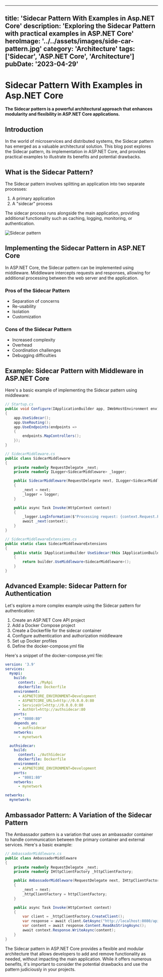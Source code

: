 
---
title: 'Sidecar Pattern With Examples in Asp.NET Core'
description: 'Exploring the Sidecar Pattern with practical examples in ASP.NET Core'
heroImage: '../../assets/images/side-car-pattern.jpg'
category: 'Architecture'
tags: ['Sidecar', 'ASP.NET Core', 'Architecture']
pubDate: '2023-04-29'
---

# Sidecar Pattern With Examples in Asp.NET Core

**The Sidecar pattern is a powerful architectural approach that enhances modularity and flexibility in ASP.NET Core applications.**

## Introduction

In the world of microservices and distributed systems, the Sidecar pattern has emerged as a valuable architectural solution. This blog post explores the Sidecar pattern, its implementation in ASP.NET Core, and provides practical examples to illustrate its benefits and potential drawbacks.

## What is the Sidecar Pattern?

The Sidecar pattern involves splitting an application into two separate processes:
1. A primary application
2. A "sidecar" process

The sidecar process runs alongside the main application, providing additional functionality such as caching, logging, monitoring, or authentication.

![Sidecar pattern](https://miro.medium.com/v2/resize:fit:1400/1*BradCRNTX2go18qcCBNtZQ.png)

## Implementing the Sidecar Pattern in ASP.NET Core

In ASP.NET Core, the Sidecar pattern can be implemented using middleware. Middleware intercepts requests and responses, allowing for additional processing between the web server and the application.

### Pros of the Sidecar Pattern

- Separation of concerns
- Re-usability
- Isolation
- Customization

### Cons of the Sidecar Pattern

- Increased complexity
- Overhead
- Coordination challenges
- Debugging difficulties

## Example: Sidecar Pattern with Middleware in ASP.NET Core

Here's a basic example of implementing the Sidecar pattern using middleware:


```csharp
// Startup.cs
public void Configure(IApplicationBuilder app, IWebHostEnvironment env)
{
    app.UseSidecar();
    app.UseRouting();
    app.UseEndpoints(endpoints =>
    {
        endpoints.MapControllers();
    });
}

// SidecarMiddleware.cs
public class SidecarMiddleware
{
    private readonly RequestDelegate _next;
    private readonly ILogger<SidecarMiddleware> _logger;

    public SidecarMiddleware(RequestDelegate next, ILogger<SidecarMiddleware> logger)
    {
        _next = next;
        _logger = logger;
    }

    public async Task Invoke(HttpContext context)
    {
        _logger.LogInformation($"Processing request: {context.Request.Path}");
        await _next(context);
    }
}

// SidecarMiddlewareExtensions.cs
public static class SidecarMiddlewareExtensions
{
    public static IApplicationBuilder UseSidecar(this IApplicationBuilder builder)
    {
        return builder.UseMiddleware<SidecarMiddleware>();
    }
}
```

## Advanced Example: Sidecar Pattern for Authentication

Let's explore a more complex example using the Sidecar pattern for authentication:

1. Create an ASP.NET Core API project
2. Add a Docker Compose project
3. Create a Dockerfile for the sidecar container
4. Configure authentication and authorization middleware
5. Set up Docker profiles
6. Define the docker-compose.yml file

Here's a snippet of the docker-compose.yml file:

```yaml
version: '3.9'
services:
  myapi:
    build:
      context: ./MyApi
      dockerfile: Dockerfile
    environment:
      - ASPNETCORE_ENVIRONMENT=Development
      - ASPNETCORE_URLS=http://0.0.0.0:80
      - ServiceUrl=http://0.0.0.0:80
      - AuthUrl=http://authsidecar:80
    ports:
      - "8080:80"
    depends_on:
      - authsidecar
    networks:
      - mynetwork

  authsidecar:
    build:
      context: ./AuthSidecar
      dockerfile: Dockerfile
    environment:
      - ASPNETCORE_ENVIRONMENT=Development
    ports:
      - "8081:80"
    networks:
      - mynetwork

networks:
  mynetwork:
```

## Ambassador Pattern: A Variation of the Sidecar Pattern

The Ambassador pattern is a variation that uses an ambassador container to handle communication between the primary container and external services. Here's a basic example:

```csharp
// AmbassadorMiddleware.cs
public class AmbassadorMiddleware
{
    private readonly RequestDelegate _next;
    private readonly IHttpClientFactory _httpClientFactory;

    public AmbassadorMiddleware(RequestDelegate next, IHttpClientFactory httpClientFactory)
    {
        _next = next;
        _httpClientFactory = httpClientFactory;
    }

    public async Task Invoke(HttpContext context)
    {
        var client = _httpClientFactory.CreateClient();
        var response = await client.GetAsync("http://localhost:8080/api/values");
        var content = await response.Content.ReadAsStringAsync();
        await context.Response.WriteAsync(content);
    }
}
```

The Sidecar pattern in ASP.NET Core provides a flexible and modular architecture that allows developers to add and remove functionality as needed, without impacting the main application. While it offers numerous benefits, it's important to consider the potential drawbacks and use the pattern judiciously in your projects.
